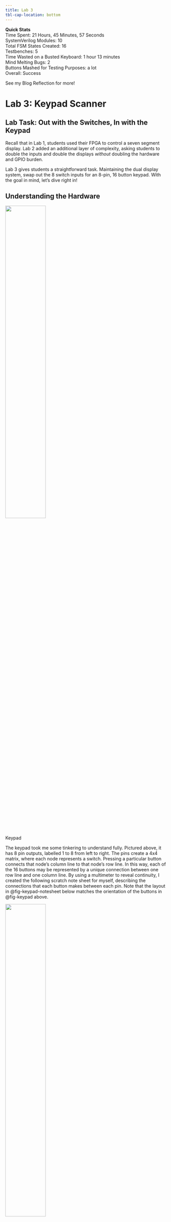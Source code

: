 ```yaml
---
title: Lab 3
tbl-cap-location: bottom
---
```


**Quick Stats**\
Time Spent: 21 Hours, 45 Minutes, 57 Seconds\
SystemVerilog Modules: 10\
Total FSM States Created: 16\
Testbenches: 5\
Time Wasted on a Busted Keyboard: 1 hour 13 minutes\
Mind Melting Bugs: 2\
Buttons Mashed for Testing Purposes: a lot\
Overall: Success\

See my Blog Reflection for more!

# Lab 3: Keypad Scanner

## Lab Task: Out with the Switches, In with the Keypad

Recall that in Lab 1, students used their FPGA to control a seven segment display. Lab 2 added an additional layer of complexity, asking students to double the inputs and double the displays *without* doubling the hardware and GPIO burden.

Lab 3 gives students a straightforward task. Maintaining the dual display system, swap out the 8 switch inputs for an 8-pin, 16 button keypad. With the goal in mind, let's dive right in!

## Understanding the Hardware

::: {#fig-keypad}
![](images/keypad.jpeg){width=50%}

Keypad
:::

The keypad took me some tinkering to understand fully. Pictured above, it has 8 pin outputs, labelled 1 to 8 from left to right. The pins create a 4x4 matrix, where each node represents a switch. Pressing a particular button connects that node's column line to that node's row line. In this way, each of the 16 buttons may be represented by a unique connection between one row line and one column line. By using a multimeter to reveal continuity, I created the following scratch note sheet for myself, describing the connections that each button makes between each pin. Note that the layout in @fig-keypad-notesheet below matches the orientation of the buttons in @fig-keypad above.

::: {#fig-keypad-notesheet}
![](images/keypadSchematic.jpeg){width=50%}

Keypad Notesheet
:::

So, the question then becomes – how does one detect these pin connections as they happen? Consider if you set all of the column pins to a logical high, and left the row pins logical low. Pressing one button, say the number 1, would connect the Row 0 and Column 0 lines together. Thus, the logical high value could pass from the column pin 3 to the row pin 8, where it could be read out as an input. However, how would you know which button in the row was pressed? You would have no way to determine whether the connection was made by the 1, 2, 3, or A button, any of which would connect a logical high column to Row 0. Instead, one could imagine setting all of the row and column pins to low. By setting only one column pin high at a time, you allow the input row pins to determine which button is being pressed. If Row 1 reads in a logical high while only Column 2 is similarly high? The user must be pressing a 6. If the user holds down this 6, the row pin should only register an input every time the high column pin cycles back around. By scanning through each column in sequence, we can thus read out all 16 buttons on the keypad. @fig-keypad-matrix below shows some of this in more detail, diagram-style.

::: {#fig-keypad-matrix}
![](images/keypadMatrix.png)

Keypad matrix diagram and the basics of column scanning
:::

One might note that @fig-keypad-matrix seems to show the columns scanning through a single logical low bit, rather than a logical high. Knowing that the FPGA pins have internal pullup resistors, I opted to switch the polarity of the logic. I opted to keep all of the keypad columns logical high, and scan through with a single logical low value. I could then read any logical low row pins as an input button pressed. I made sure I had a reset set up, reused the same display multiplexing schematic from Lab 2, and wired up my keypad to the same pins the switches used to occupy. I kept the LEDs in use on the E155 protoboard, using them as a debugging tool. @fig-schematic below shows the schematic, which may be viewed in more detail under the notes and extras folder in my Github.

::: {#fig-schematic}
![](images/schematic.png)

Hardware Schematic
:::

## Dealing with Debounce

One key flaw in most any physical button or switch hardware is its tendency to debounce. Debounce is when a connection is made and broken multiple times over a very short timespan, often occurring when a connection is first made or first released. Taking our buttons, for example, they have a springing mechanism which keeps them open. When they are depressed, they make a satisfying *click*. This is the physical deformation of the button, going from one relazed "off" state to a relaxed "off" state. The stage in the middle is unstable, and forces act to drive it either fully open or fully closed. These forces, coupled with the spring mechanism and rigid nature of the button, cause this debounce phenomenon as a button snaps and unevenly settles into a new state.

Software designers need to have an understanding of debounce in order to code robust software which is capable of ignoring it. For example. you wouldn't want 10 "b" letters logged in the span of a microsecond. It is safe to assume that those repeated loggings were due to debounce, and should represent only one button press. On the other hand, maybe two or three button presses in a second are possible, and must register as distinct inputs. To find the difference between a bouncing input and a steady, true input, I decided to use a counter system. When enabled, this counter system initially gains some middle value. As the clock cycles, every time the input matches a true button press, the counter ticks up. If the button indicates a false input, or a still bouncing button, the counter ticks down. The counter module reads out a result if its value reaches either the upper bounded top rail, or the lower bounded bottom rail, indicating either a true input or a false input respectively. @fig-counter-fsms in the System Design seciton below shows the diagram of this system.

This would not be the only way to account for debouncing. One other way to avoid logging false inputs would be to slow the whole system down, making each clock cycle significantly longer than the time a button would take to debounce. However, I did not like this option. First off, the counter system gives me an easy knob to tune – the value at which the counter starts, and the value of the top rail. By adjusting these values, I can test my hardware to find the right balance between delay and speed. If I were to implement a slow clock system to account for debounce, my adjustment parameter would affect the entire system. Additionally, I was worried about rocking switches momentarily disconnecting the input button, causing an additional form of debounce and reconnection. I feared that this slow clock system would be more liable to register an intermediate debounce as a new button click, since it had less data to use as a reference.

Another way to address debounce would be to wait a fixed time before reading in the input again. This gives the designer control over a similarly easy-to-tune parameter, and mimics the method often used in many DIP pushbutton MCU systems. In my case, however, I again felt that collecting and comparing more data was better than comparing less data. By sampling the signal multiple times with my counter, I make sure that I am not beholden to any single cycles of debounce.

## System Design

In this lab, the challenge is implementing this system into hardware. In order to describe how information is stored and passed, I created a Moore Finite State Machine (FSM). The FSM diagram in @fig-scanFSM below illustrates my scanning system, polling through each column of the keypad. Note the general stage titles of the system on the left. This scanning through the columns is the core of the system, in scanColsX. The addition of synchronizers on the input necessitate the addition of two boot states to delay the system. If a valid input is read in, the system kicks over into the verification stage, where the goal is to make sure that the signal is one valid button pressed. This stage attempts to account for button debounce, which is discussed later in this lab. If the input is valid, the system then moves into the Set and Hold stage, where the input is sent out to the seven segment display and the system is placed into a holding state until all buttons are unpressed.

::: {#fig-scanFSM}
![](images/scanFSM.png)

Moore state diagram for scanFSM module
:::

Translating this into clear and specific inputs and outputs, the state transition table in @fig-state-table below describes the specifics of the system. @fig-inputs describes the inputs with some simple matricies and describes each of the variables in the table.

::: {#fig-inputs}
![](images/inputsAndVariables.png)

Input tables, & variables used in my FSM, state transition table, and actual SystemVerilog code
:::

::: {#fig-state-table}
![](images/stateTransitionTable.png)

State transition table for scanFSM module
:::

Additionally, I wanted to flesh out the counter modules, since they would need simple FSMs of their own. Since they are relatively similar, @fig-counter-fsms describes both modules by the same general diagram.

::: {#fig-counter-fsms}
![](images/counterFSMs.png)

FSM diagrams for ensureCounter and holdCounter modules
:::

Finally, I needed to sketch out how each module connects using a block diagram. Note that this block diagram isn't nearly as neat as I would normally prefer – however, in this lab, the real meat and potatoes is in the FSM diagrams. The block diagram in @fig-block-diagram below merely serves to show how the wires connect in SystemVerilog. Note that int_osc and clk signals are different, accounting for the fact that the display multiplexer runs at a different frequency than the keypad scanner. Funnily enough, in the end, I ended up using the same value of 1000Hz for both. Therefore, I could have cut down the extra frequency generator inside the display module. 

::: {#fig-block-diagram}
![](images/blockDiagram.png)

Block diagram
:::

Having designed the system, it was time to put it into SystemVerilog! The full contents may be found in the FPGA folder of my lab 3 Github repository, found [here](https://github.com/jacksonphilion/e155_lab3). Note that there are two main branches, corresponding to my code before synchronizers and after synchronizers.

## Simulation

Simulating this lab was a doozy, but essential to the lab's success. Without simulation, it would have been near impossible to tell what was happening in my hardware. An oscilloscope helped me see the scanning of the columns, which coupled nicely with my onboard indicator LEDs and a reduced 1Hz clk signal to give me a debugging suite. My simulations all went off nearly without a hitch – I mainly spent my time fixing small syntax errors. The design work beforehand paid off!

Starting with the simplest module, I tested the keypad decoder module in @fig-keypad-decoder-testbench to verify that for a given column and row input, it output the correct hex input digit.

::: {#fig-keypad-decoder-testbench}
![](images/keypadTestbench.JPG)

Testbench for the keypad decoder module – Successful
:::

Moving onto the ensureCounter module, I verified that it cycled through states properly, activated its top and bottom rails as necessary, and counted as desired. It performed smoothly!

::: {#fig-ensure-counter-testbench}
![](images/ensureCounterTestbench.JPG)

Testbench for the ensureCounter module – Successful
:::

Moving now to the bigger beast, scanFSM, I loaded it up and was surprised to see that it too simulated after only a few small syntax or inversion errors. Note that this does not yet include the synchronizers. Specifically, referring to @fig-scanFSM-testbench, I checked to make sure the states cycled as expected, the correct row and column were held at the proper time, the intended digit was read out into the display input, and that it integrated with the counters to verify any button presses.

::: {#fig-scanFSM-testbench}
![](images/scanFSMWaveforms.JPG)

Testbench for the scanFSM module – Successful
:::

Putting this into hardware, it worked! I had some issues at first with a prolonged button press with several intermediate presses registering as multiple presses of the first button. Changing my default case in the pinReader module fixed this issue. Additionally, I had some issues with my state register when I synthesized it with Lattice Radiant and uploaded to my FPGA. Strangely, the software did not warn me and I was stuck for quite some time. After more clearly defining all of my defaults, the system worked. I predict that the synthesizer was recognizing my creation of an FSM and attempting to optimize the state encoding and logic – unfortunately, this caused some of my default cases not to apply as they should have. After speaking with Professor Brake, he hinted that this may just be an unfortunate quirk of the software.

## Synchronizing the Party

Finally, the trickiest excellence specificaiton for the week asked students to add in synchronizers to their inputs. A synchronizer is a mechanism to avoid metastability in a synchronous system with asynchronous inputs. In our case, all of our keypad presses were asynchronous inputs, and reading them on a clock edge as they changed could put our synchronous logic into a dangerous middling state, where the logic recognizes it as neither high nor low. This can propagate and ruin systems, or at the very least, cause some incorrect bits when it does occur. However, most metastable inputs settle over time. The goal of a synchronizer is to increase this settling time on the input before introducing it into your system. By stringing the input signal along between, say, two flip flops, you can give the input signal two additional clock cycles of time to settle to a logical low or logical high. So, that's exactly what I did! 

However, introducing synchronizers adds an additional layer of complexity to the system. As @fig-synchronizer-problem illustrates, these synchronizers delay the inputs into my system. As I scan along the columns, there is now an introduced two cycle delay between when my input reads out and when my FSM registers it. Referring to @fig-scanFSM, one can see that an input read into scanCol1 would not register until the system had moved onto scanCol3. That is to say, the delay mismatches the "scan" value at any given time with the "scan" value which correlates to the currently read input. In order to solve this, I added in two registers which store the two most recent prior values of scan. Thus, by referencing back to the value twoPriorScan, I can properly match the delayed input sense with the delayed output scan.

::: {#fig-synchronizer-problem}
![](images/syncProblem.png)

The problem with synchronizers in my system, illustrated with waveform inputs
:::

However, this in and of itself is not enough. The FSM in @fig-scanFSM thus needs two cycles to load in the most recent input and output values. So, I gave the system two extra cycles to boot and store new information before it drops into its regular scanning cycle. Likely, I did not need these additional stages. I may have gotten away just fine by letting it loop back, and building in more conditions into how the system moved into the initilaize stage. However, I found it simpler and easier to understand if I instead added two boot delay states.

As I coded these synchronizers into SystemVerilog, I again wrote some simple testbenches. The first one, in @fig-sync-pin-testbench below, shows the intended two cycle delay and polarity flipping on the new pinReader module.

::: {#fig-sync-pin-testbench}
![](images/syncPinTestbench.JPG)

Testbench for the pinReaderSynchronized module – Successful
:::

Finally, @fig-sync-top-testbench shows a successful run of the top module with all synchronizer code built in.

::: {#fig-sync-top-testbench}
![](images/syncTopTestbench.JPG)

Testbench for the synchronized top module – Successful
:::

## Final System and Conclusion

And with that, I had my final system! My blog post for Lab 3 contains more details about the second mysterious bug that I encountered, and my feelings on the matter. This lab wasn't as frustrating as I think it was for some – although I encountered my share of confusion, I always felt like I had a clear path forward. My final system is incredibly robust, successfully able to avoid many forms of multiple-button presses while responding to valid inputs in a snap. I wish that I could have been better able to deal with two simultaneous button presses in adjacent columns. In fact, I am surprised that the system seems to handle it as well as it does. I'm not exactly sure what causes it to ignore simultaneous adjacent column presses. However, I did successfully as synchronizers, avoid logging interstitial short presses over longer simultaneous presses, and ignore simultaneous presses along different rows. I'm proud of my work in this lab, although I recognize that there is room for improvement, both in terms of functionality and FPGA efficiency.